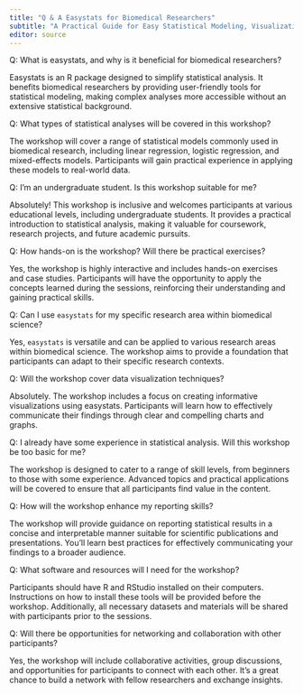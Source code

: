 ---
title: "Q & A Easystats for Biomedical Researchers"
subtitle: "A Practical Guide for Easy Statistical Modeling, Visualization, and Reporting"
editor: source
---

Q: What is easystats, and why is it beneficial for biomedical researchers?

Easystats is an R package designed to simplify statistical analysis. It benefits biomedical researchers by providing user-friendly tools for statistical modeling, making complex analyses more accessible without an extensive statistical background.

Q: What types of statistical analyses will be covered in this workshop?

The workshop will cover a range of statistical models commonly used in biomedical research, including linear regression, logistic regression, and mixed-effects models. Participants will gain practical experience in applying these models to real-world data.


Q: I'm an undergraduate student. Is this workshop suitable for me?

Absolutely! This workshop is inclusive and welcomes participants at various educational levels, including undergraduate students. It provides a practical introduction to statistical analysis, making it valuable for coursework, research projects, and future academic pursuits.

Q: How hands-on is the workshop? Will there be practical exercises?

Yes, the workshop is highly interactive and includes hands-on exercises and case studies. Participants will have the opportunity to apply the concepts learned during the sessions, reinforcing their understanding and gaining practical skills.

Q: Can I use `easystats` for my specific research area within biomedical science?

Yes, `easystats` is versatile and can be applied to various research areas within biomedical science. The workshop aims to provide a foundation that participants can adapt to their specific research contexts.

Q: Will the workshop cover data visualization techniques?

Absolutely. The workshop includes a focus on creating informative visualizations using easystats. Participants will learn how to effectively communicate their findings through clear and compelling charts and graphs.

Q: I already have some experience in statistical analysis. Will this workshop be too basic for me?

The workshop is designed to cater to a range of skill levels, from beginners to those with some experience. Advanced topics and practical applications will be covered to ensure that all participants find value in the content.

Q: How will the workshop enhance my reporting skills?

The workshop will provide guidance on reporting statistical results in a concise and interpretable manner suitable for scientific publications and presentations. You'll learn best practices for effectively communicating your findings to a broader audience.

Q: What software and resources will I need for the workshop?

Participants should have R and RStudio installed on their computers. Instructions on how to install these tools will be provided before the workshop. Additionally, all necessary datasets and materials will be shared with participants prior to the sessions.


Q: Will there be opportunities for networking and collaboration with other participants?

Yes, the workshop will include collaborative activities, group discussions, and opportunities for participants to connect with each other. It's a great chance to build a network with fellow researchers and exchange insights.

